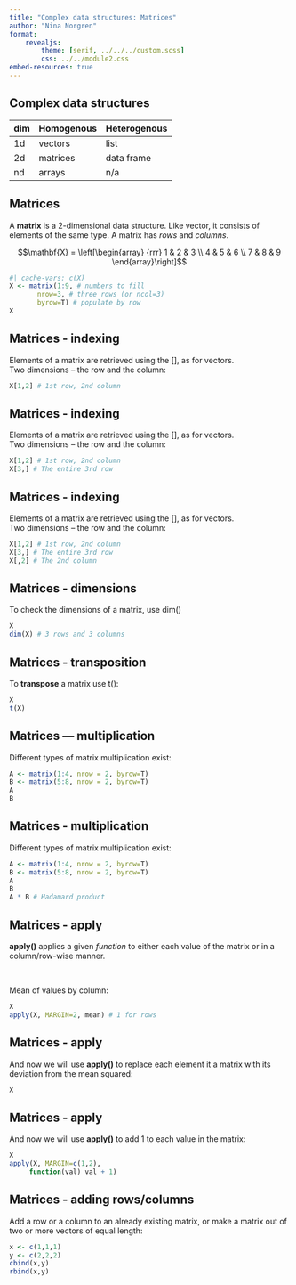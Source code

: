 ```yaml
---
title: "Complex data structures: Matrices"
author: "Nina Norgren"
format: 
    revealjs:
        theme: [serif, ../../../custom.scss]
        css: ../../module2.css
embed-resources: true
---
```


## Complex data structures

dim | Homogenous | Heterogenous
----|------------|-----------------
1d  | vectors    | list
2d  | matrices   | data frame
nd  | arrays     | n/a  

## Matrices

A **matrix** is a 2-dimensional data structure. Like vector, it consists of elements of the same type. A matrix has *rows* and *columns*.  

$$\mathbf{X} = \left[\begin{array}
{rrr}
1 & 2 & 3 \\
4 & 5 & 6 \\
7 & 8 & 9
\end{array}\right]$$

```r
#| cache-vars: c(X)
X <- matrix(1:9, # numbers to fill
       nrow=3, # three rows (or ncol=3)
       byrow=T) # populate by row
X
```
 
## Matrices - indexing

Elements of a matrix are retrieved using the [], as for vectors.  
Two dimensions -- the row and the column:

```r
X[1,2] # 1st row, 2nd column
```

## Matrices - indexing

Elements of a matrix are retrieved using the [], as for vectors.  
Two dimensions -- the row and the column:

```r
X[1,2] # 1st row, 2nd column
X[3,] # The entire 3rd row
```

## Matrices - indexing

Elements of a matrix are retrieved using the [], as for vectors.  
Two dimensions -- the row and the column:

```r
X[1,2] # 1st row, 2nd column
X[3,] # The entire 3rd row
X[,2] # The 2nd column
```

## Matrices - dimensions

To check the dimensions of a matrix, use dim()

```r
X
dim(X) # 3 rows and 3 columns
```

## Matrices - transposition

To **transpose** a matrix use t():

```r
X
t(X)
```

## Matrices &mdash; multiplication

Different types of matrix multiplication exist:
```r
A <- matrix(1:4, nrow = 2, byrow=T)
B <- matrix(5:8, nrow = 2, byrow=T)
A
B 
```

## Matrices - multiplication

Different types of matrix multiplication exist:
```r
A <- matrix(1:4, nrow = 2, byrow=T)
B <- matrix(5:8, nrow = 2, byrow=T)
A
B 
A * B # Hadamard product
```

## Matrices - apply

**apply()** applies a given *function* to either each value of the matrix or in a column/row-wise manner.  

<br>

Mean of values by column:

```r
X
apply(X, MARGIN=2, mean) # 1 for rows
```

## Matrices - apply

And now we will use **apply()** to replace each element it a matrix with its deviation from the mean squared:

```r
X
```

## Matrices - apply

And now we will use **apply()** to add 1 to each value in the matrix:
```r
X
apply(X, MARGIN=c(1,2), 
     function(val) val + 1)
```

## Matrices - adding rows/columns

Add a row or a column to an already existing matrix, or make a matrix out of two or more vectors of equal length:

```r
x <- c(1,1,1)
y <- c(2,2,2)
cbind(x,y)
rbind(x,y)
```